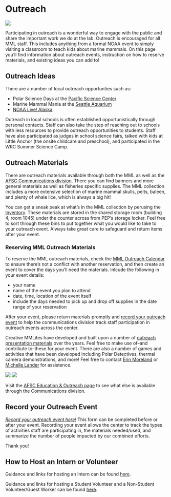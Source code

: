 # Outreach {#outreach}
 
![](img/outreach.jpg)

Participating in outreach is a wonderful way to engage with the public and share the important work we do at the lab. Outreach is encouraged for all MML staff. This includes anything from a formal NOAA event to simply visiting a classroom to teach kids about marine mammals. On this page you'll find information about outreach events, instruction on how to reserve materials, and existing ideas you can add to!

## Outreach Ideas 

There are a number of local outreach opportunties such as:

- Polar Science Days at the [Pacific Science Center](https://pacificsciencecenter.org/)
- Marine Mammal Mania at the [Seattle Aquarium](https://www.seattleaquarium.org/)
- [NOAA Live! Alaska](https://www.fisheries.noaa.gov/alaska/outreach-and-education/noaa-live-alaska)

Outreach in local schools is often established opportunistically through personal contacts. Staff can also take the step of reaching out to schools with less resources to provide outreach opportunities to students. Staff have also participated as judges in school science fairs, talked with kids at Little Anchor (the onsite childcare and preschool), and participated in the WRC Summer Science Camp. 

## Outreach Materials

There are outreach materials available through both the MML as well as the [AFSC Communications division](https://sites.google.com/noaa.gov/myafsc/communications). There you can find banners and more general materials as well as fisheries specific supplies. The MML collection includes a more extensive selection of marine mammal skulls, pelts, baleen, and plenty of whale lice, which is always a big hit! 

You can get a sneak peak at what's in the MML collection by perusing the [Inventory](https://docs.google.com/document/d/0B_omi4vXP064Rl9xTGV2a0xyYmowTnlPR1U4MWFSTXpYaFRv/edit?resourcekey=0-sEV7CbC4j-PaLg1kiyOKbA). These materials are stored in the shared storage room (building 4, room 1045) under the counter across from PEP's storage locker.  Feel free to sort through these bins to put together what you would like to take to your outreach event. Always take great care to safeguard and return items after your event.

### Reserving MML Outreach Materials
To reserve the MML outreach materials, check the [MML Outreach Calendar](https://calendar.google.com/calendar/u/0?cid=bm9hYS5nb3ZfdnY5cWFuZGppa2ozaDNnZWQ3MjFrbWdubmtAZ3JvdXAuY2FsZW5kYXIuZ29vZ2xlLmNvbQ) to ensure there's not a conflict with another reservation, and then create an event to cover the days you'll need the materials. Inlcude the following in your event details: 

- your name
- name of the event you plan to attend
- date, time, location of the event itself
- include the days needed to pick up and drop off supplies in the date range of your reservation


After your event, please return materials promptly and [record your outreach event](https://sites.google.com/noaa.gov/myafsc/communications/outreach-and-education/outreach-participation) to help the communications division track staff participation in outreach events across the center. 

Creative MMLites have developed and built upon a number of [outreach presentation materials](https://drive.google.com/drive/folders/1dRKkJzLLPw__Rq30W6CWsGiWX2OaXLEj) over the years. Feel free to make use of--and contribute to--these for your event. There are also a number of games and activities that have been developed including Polar Detectives, thermal camera demonstrations, and more! Feel free to contact [Erin Moreland](erin.moreland@noaa.gov) or [Michelle Lander](michelle.lander@noaa.gov) for assistence.

![](img/polar_detectives_kids.jpg) ![](thermal_demo.jpg)

Visit the [AFSC Education & Outreach page](https://sites.google.com/noaa.gov/myafsc/communications/outreach-and-education) to see what else is available through the Communications division. 

## Record your Outreach Event 
[*Record your outreach event here!*](https://sites.google.com/noaa.gov/myafsc/communications/outreach-and-education/outreach-participation)
This form can be completed before or after your event. Recording your event allows the center to track the types of activities staff are participating in, the materials needed/used, and summarize the number of people impacted by our combined efforts. 

Thank you!

## How to Host an Intern or Volunteer 

Guidance and links for hosting an Intern can be found [here](https://sites.google.com/noaa.gov/myafsc/communications/outreach-and-education/host-an-intern).

Guidance and links for hosting a Student Volunteer and a Non-Student Volunteer/Guest Worker can be found [here](https://sites.google.com/noaa.gov/myafsc/administrative/volunteers).







